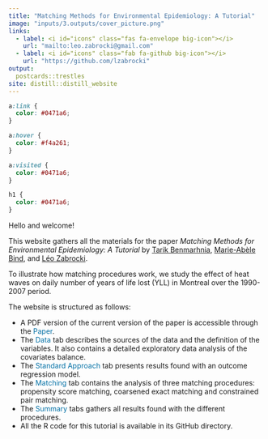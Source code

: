 ```yaml
---
title: "Matching Methods for Environmental Epidemiology: A Tutorial"
image: "inputs/3.outputs/cover_picture.png"
links:
  - label: <i id="icons" class="fas fa-envelope big-icon"></i>
    url: "mailto:leo.zabrocki@gmail.com"
  - label: <i id="icons" class="fab fa-github big-icon"></i>
    url: "https://github.com/lzabrocki"
output:
  postcards::trestles
site: distill::distill_website
---
```


```css
a:link {
  color: #0471a6;
}

a:hover {
  color: #f4a261;
}

a:visited {
  color: #0471a6;
}

h1 {
  color: #0471a6;
}
```

<DIV align="justify">

Hello and welcome!

This website gathers all the materials for the paper *Matching Methods for Environmental Epidemiology: A Tutorial* by [Tarik Benmarhnia](https://profiles.ucsd.edu/tarik.benmarhnia), [Marie-Abèle Bind](https://biostatistics.massgeneral.org/faculty/marie-abele-bind-phd/), and [Léo Zabrocki](https://lzabrocki.github.io/).


To illustrate how matching procedures work, we study the effect of heat waves on daily number of years of life lost (YLL) in Montreal over the 1990-2007 period.

The website is structured as follows:

* A PDF version of the current version of the paper is accessible through the <span style="color:#0471a6">Paper</span>.
* The <span style="color:#0471a6">Data</span> tab describes the sources of the data and the definition of the variables. It also contains a detailed exploratory data analysis of the covariates balance.
* The <span style="color:#0471a6">Standard Approach</span> tab presents results found with an outcome regression model.
* The <span style="color:#0471a6">Matching</span> tab contains the analysis of three matching procedures: propensity score matching, coarsened exact matching and constrained pair matching.
* The <span style="color:#0471a6">Summary</span> tabs gathers all results found with the different procedures.
* All the R code for this tutorial is available in its GitHub directory.

</DIV>



